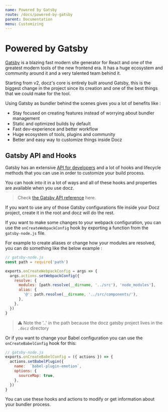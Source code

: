 ```yaml
---
name: Powered by Gatsby
route: /docs/powered-by-gatsby
parent: Documentation
menu: Customizing
---
```


# Powered by Gatsby

[Gatsby](https://gatsbyjs.org) is a blazing fast modern site generator for React and one of the greatest modern tools
of the new frontend era. It has a huge ecosystem and community around it and a very talented team behind it.

Starting from v2, docz's core is entirely built around Gatsby, this is the biggest change
in the project since its creation and one of the best things that we could make for the tool.

Using Gatsby as bundler behind the scenes gives you a lot of benefits like :

* Stay focused on creating features instead of worrying about bundler management
* Static and optimized builds by default
* Fast dev-experience and better workflow
* Huge ecosystem of tools, plugins and community
* Better and easy way to customize things inside Docz

## Gatsby API and Hooks

Gatsby has an extensive [API for developers](https://www.gatsbyjs.org/docs/api-reference/) and a lot of hooks and lifecycle methods that you can use in order to customize your build process. 

You can hook into it in a lot of ways and all of these hooks and properties are available when you use docz.

> Check [the Gatsby API reference](https://www.gatsbyjs.org/docs/api-reference/) here.

If you want to use any of those Gatsby configurations file inside your Docz project,
create it in the root and docz will do the rest.

If you want to make some changes to your webpack configuration, you can use
the `onCreateWebpackConfig` hook by exporting a function from the `gatsby-node.js` file.

For example to create aliases or change how your modules are resolved, you can do something like the below example :  

```js
// gatsby-node.js
const path = require('path')

exports.onCreateWebpackConfig = args => {
  args.actions.setWebpackConfig({
    resolve: {
      modules: [path.resolve(__dirname, '../src'), 'node_modules'],
      alias: {
        '@': path.resolve(__dirname, '../src/components/'),
      },
    },
  })
}
```

> ⚠ Note the '..' in the path because the docz gatsby project lives in the `.docz` directory

Or if you want to change your Babel configuration you can use the `onCreateBabelConfig` hook for this:

```js
// gatsby-node.js
exports.onCreateBabelConfig = ({ actions }) => {
  actions.setBabelPlugin({
    name:  `babel-plugin-emotion`,
    options: {
      sourceMap: true,
    },
  })
}
```

You can use these hooks and actions to modify or get information about your bundler process.
